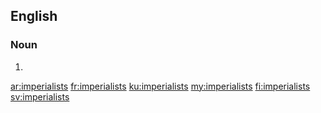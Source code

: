 ==English==

===Noun===
{{head|en|noun plural form}}

# {{plural of|imperialist|lang=en}}

[[ar:imperialists]]
[[fr:imperialists]]
[[ku:imperialists]]
[[my:imperialists]]
[[fi:imperialists]]
[[sv:imperialists]]